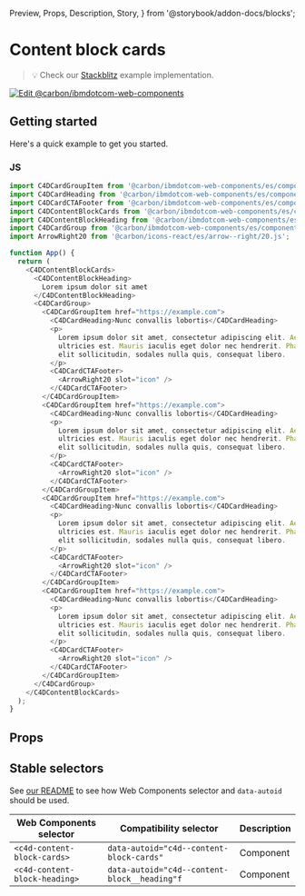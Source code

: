   Preview,
  Props,
  Description,
  Story,
} from '@storybook/addon-docs/blocks';

# Content block cards

> 💡 Check our
> [Stackblitz](https://stackblitz.com/github/carbon-design-system/carbon-for-ibm-dotcom/tree/main/packages/web-components/examples/stackblitz/components-react/content-block-cards)
> example implementation.

[![Edit @carbon/ibmdotcom-web-components](https://developer.stackblitz.com/img/open_in_stackblitz.svg)](https://stackblitz.com/github/carbon-design-system/carbon-for-ibm-dotcom/tree/main/packages/web-components/examples/stackblitz/components-react/content-block-cards)

## Getting started

Here's a quick example to get you started.

### JS

```javascript
import C4DCardGroupItem from '@carbon/ibmdotcom-web-components/es/components-react/card-group/card-group-item';
import C4DCardHeading from '@carbon/ibmdotcom-web-components/es/components-react/card/card-heading';
import C4DCardCTAFooter from '@carbon/ibmdotcom-web-components/es/components-react/cta/card-cta-footer';
import C4DContentBlockCards from '@carbon/ibmdotcom-web-components/es/components-react/content-block-cards/content-block-cards';
import C4DContentBlockHeading from '@carbon/ibmdotcom-web-components/es/components-react/content-block/content-block-heading';
import C4DCardGroup from '@carbon/ibmdotcom-web-components/es/components-react/card-group/card-group';
import ArrowRight20 from '@carbon/icons-react/es/arrow--right/20.js';

function App() {
  return (
    <C4DContentBlockCards>
      <C4DContentBlockHeading>
        Lorem ipsum dolor sit amet
      </C4DContentBlockHeading>
      <C4DCardGroup>
        <C4DCardGroupItem href="https://example.com">
          <C4DCardHeading>Nunc convallis lobortis</C4DCardHeading>
          <p>
            Lorem ipsum dolor sit amet, consectetur adipiscing elit. Aenean et
            ultricies est. Mauris iaculis eget dolor nec hendrerit. Phasellus at
            elit sollicitudin, sodales nulla quis, consequat libero.
          </p>
          <C4DCardCTAFooter>
            <ArrowRight20 slot="icon" />
          </C4DCardCTAFooter>
        </C4DCardGroupItem>
        <C4DCardGroupItem href="https://example.com">
          <C4DCardHeading>Nunc convallis lobortis</C4DCardHeading>
          <p>
            Lorem ipsum dolor sit amet, consectetur adipiscing elit. Aenean et
            ultricies est. Mauris iaculis eget dolor nec hendrerit. Phasellus at
            elit sollicitudin, sodales nulla quis, consequat libero.
          </p>
          <C4DCardCTAFooter>
            <ArrowRight20 slot="icon" />
          </C4DCardCTAFooter>
        </C4DCardGroupItem>
        <C4DCardGroupItem href="https://example.com">
          <C4DCardHeading>Nunc convallis lobortis</C4DCardHeading>
          <p>
            Lorem ipsum dolor sit amet, consectetur adipiscing elit. Aenean et
            ultricies est. Mauris iaculis eget dolor nec hendrerit. Phasellus at
            elit sollicitudin, sodales nulla quis, consequat libero.
          </p>
          <C4DCardCTAFooter>
            <ArrowRight20 slot="icon" />
          </C4DCardCTAFooter>
        </C4DCardGroupItem>
        <C4DCardGroupItem href="https://example.com">
          <C4DCardHeading>Nunc convallis lobortis</C4DCardHeading>
          <p>
            Lorem ipsum dolor sit amet, consectetur adipiscing elit. Aenean et
            ultricies est. Mauris iaculis eget dolor nec hendrerit. Phasellus at
            elit sollicitudin, sodales nulla quis, consequat libero.
          </p>
          <C4DCardCTAFooter>
            <ArrowRight20 slot="icon" />
          </C4DCardCTAFooter>
        </C4DCardGroupItem>
      </C4DCardGroup>
    </C4DContentBlockCards>
  );
}
```

## Props

<Props of={PropTypesRef} />

## Stable selectors

See
[our README](https://github.com/carbon-design-system/carbon-for-ibm-dotcom/tree/main/packages/web-components#stable-selectors-for-analytics-and-integratione2e-testing-in-web-components)
to see how Web Components selector and `data-autoid` should be used.

| Web Components selector       | Compatibility selector                       | Description |
| ----------------------------- | -------------------------------------------- | ----------- |
| `<c4d-content-block-cards>`   | `data-autoid="c4d--content-block-cards"`     | Component   |
| `<c4d-content-block-heading>` | `data-autoid="c4d--content-block__heading"f` | Component   |

<Description markdown={contributing} />
